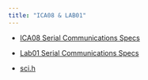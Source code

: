 ```yaml
---
title: "ICA08 & LAB01"
---
```


- [ICA08 Serial Communications Specs](assets/CMPE1250_ICA08_1242_SCI.pdf){target="_blank"}

- [Lab01 Serial Communications Specs](assets){target="_blank"}

- [sci.h](assets/sci.h){target="_blank"}



